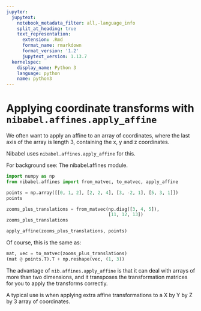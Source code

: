 ```yaml
---
jupyter:
  jupytext:
    notebook_metadata_filter: all,-language_info
    split_at_heading: true
    text_representation:
      extension: .Rmd
      format_name: rmarkdown
      format_version: '1.2'
      jupytext_version: 1.13.7
  kernelspec:
    display_name: Python 3
    language: python
    name: python3
---
```


# Applying coordinate transforms with `nibabel.affines.apply_affine`

We often want to apply an affine to an array of coordinates, where the last
axis of the array is length 3, containing the x, y and z coordinates.

Nibabel uses `nibabel.affines.apply_affine` for this.

For background see: The nibabel.affines module.

```python
import numpy as np
from nibabel.affines import from_matvec, to_matvec, apply_affine
```

```python
points = np.array([[0, 1, 2], [2, 2, 4], [3, -2, 1], [5, 3, 1]])
points
```

```python
zooms_plus_translations = from_matvec(np.diag([3, 4, 5]),
                                      [11, 12, 13])
zooms_plus_translations
```

```python
apply_affine(zooms_plus_translations, points)
```

Of course, this is the same as:

```python
mat, vec = to_matvec(zooms_plus_translations)
(mat @ points.T).T + np.reshape(vec, (1, 3))
```

The advantage of `nib.affines.apply_affine` is that it can deal with arrays
of more than two dimensions, and it transposes the transformation matrices for
you to apply the transforms correctly.

A typical use is when applying extra affine transformations to a X by Y by Z
by 3 array of coordinates.
